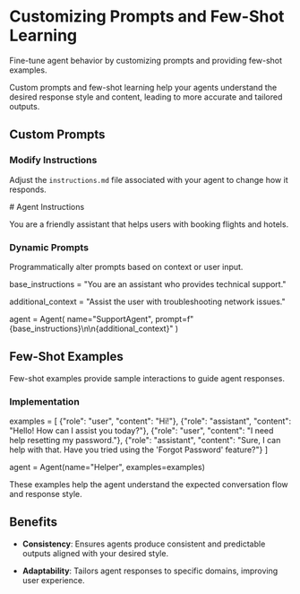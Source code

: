 # Customizing Prompts and Few-Shot Learning

Fine-tune agent behavior by customizing prompts and providing few-shot examples.

<Info>
Custom prompts and few-shot learning help your agents understand the desired response style and content, leading to more accurate and tailored outputs.
</Info>

## Custom Prompts

### Modify Instructions

Adjust the <Code>instructions.md</Code> file associated with your agent to change how it responds.

<CodeBlock title="instructions.md" language="markdown">
# Agent Instructions

You are a friendly assistant that helps users with booking flights and hotels.
</CodeBlock>

### Dynamic Prompts

Programmatically alter prompts based on context or user input.

<CodeBlock title="Dynamic Prompt Example" language="python">
base_instructions = "You are an assistant who provides technical support."

additional_context = "Assist the user with troubleshooting network issues."

agent = Agent(
    name="SupportAgent",
    prompt=f"{base_instructions}\n\n{additional_context}"
)
</CodeBlock>

## Few-Shot Examples

Few-shot examples provide sample interactions to guide agent responses.

### Implementation

<CodeBlock title="Providing Few-Shot Examples" language="python">
examples = [
    {"role": "user", "content": "Hi!"},
    {"role": "assistant", "content": "Hello! How can I assist you today?"},
    {"role": "user", "content": "I need help resetting my password."},
    {"role": "assistant", "content": "Sure, I can help with that. Have you tried using the 'Forgot Password' feature?"}
]

agent = Agent(name="Helper", examples=examples)
</CodeBlock>

<Note>
These examples help the agent understand the expected conversation flow and response style.
</Note>

## Benefits

<Check>

- **Consistency**: Ensures agents produce consistent and predictable outputs aligned with your desired style.

- **Adaptability**: Tailors agent responses to specific domains, improving user experience.

</Check>
